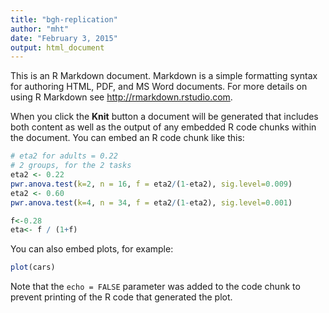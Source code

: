```yaml
---
title: "bgh-replication"
author: "mht"
date: "February 3, 2015"
output: html_document
---
```


This is an R Markdown document. Markdown is a simple formatting syntax for authoring HTML, PDF, and MS Word documents. For more details on using R Markdown see <http://rmarkdown.rstudio.com>.

When you click the **Knit** button a document will be generated that includes both content as well as the output of any embedded R code chunks within the document. You can embed an R code chunk like this:

```r
# eta2 for adults = 0.22
# 2 groups, for the 2 tasks
eta2 <- 0.22
pwr.anova.test(k=2, n = 16, f = eta2/(1-eta2), sig.level=0.009)
eta2 <- 0.60
pwr.anova.test(k=4, n = 34, f = eta2/(1-eta2), sig.level=0.001)

f<-0.28
eta<- f / (1+f)
```

You can also embed plots, for example:

```r
plot(cars)
```

Note that the `echo = FALSE` parameter was added to the code chunk to prevent printing of the R code that generated the plot.
